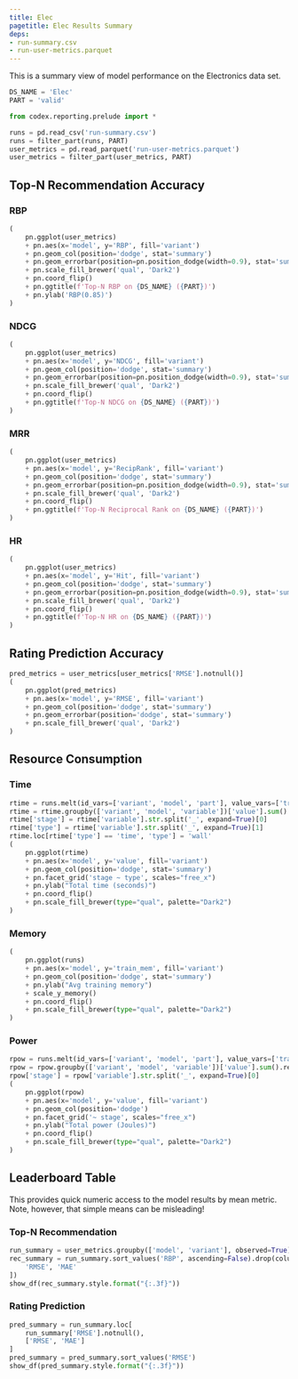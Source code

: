 ```yaml
---
title: Elec
pagetitle: Elec Results Summary
deps:
- run-summary.csv
- run-user-metrics.parquet
---
```


This is a summary view of model performance on the Electronics data set.



```python
DS_NAME = 'Elec'
PART = 'valid'
```


```python
from codex.reporting.prelude import *
```

```python
runs = pd.read_csv('run-summary.csv')
runs = filter_part(runs, PART)
user_metrics = pd.read_parquet('run-user-metrics.parquet')
user_metrics = filter_part(user_metrics, PART)
```

## Top-N Recommendation Accuracy

::: {.panel-tabset}

### RBP

```python
(
    pn.ggplot(user_metrics)
    + pn.aes(x='model', y='RBP', fill='variant')
    + pn.geom_col(position='dodge', stat='summary')
    + pn.geom_errorbar(position=pn.position_dodge(width=0.9), stat='summary')
    + pn.scale_fill_brewer('qual', 'Dark2')
    + pn.coord_flip()
    + pn.ggtitle(f'Top-N RBP on {DS_NAME} ({PART})')
    + pn.ylab('RBP(0.85)')
)
```

### NDCG

```python
(
    pn.ggplot(user_metrics)
    + pn.aes(x='model', y='NDCG', fill='variant')
    + pn.geom_col(position='dodge', stat='summary')
    + pn.geom_errorbar(position=pn.position_dodge(width=0.9), stat='summary')
    + pn.scale_fill_brewer('qual', 'Dark2')
    + pn.coord_flip()
    + pn.ggtitle(f'Top-N NDCG on {DS_NAME} ({PART})')
)
```

### MRR

```python
(
    pn.ggplot(user_metrics)
    + pn.aes(x='model', y='RecipRank', fill='variant')
    + pn.geom_col(position='dodge', stat='summary')
    + pn.geom_errorbar(position=pn.position_dodge(width=0.9), stat='summary')
    + pn.scale_fill_brewer('qual', 'Dark2')
    + pn.coord_flip()
    + pn.ggtitle(f'Top-N Reciprocal Rank on {DS_NAME} ({PART})')
)
```

### HR

```python
(
    pn.ggplot(user_metrics)
    + pn.aes(x='model', y='Hit', fill='variant')
    + pn.geom_col(position='dodge', stat='summary')
    + pn.geom_errorbar(position=pn.position_dodge(width=0.9), stat='summary')
    + pn.scale_fill_brewer('qual', 'Dark2')
    + pn.coord_flip()
    + pn.ggtitle(f'Top-N HR on {DS_NAME} ({PART})')
)
```

:::

## Rating Prediction Accuracy

```python
pred_metrics = user_metrics[user_metrics['RMSE'].notnull()]
(
    pn.ggplot(pred_metrics)
    + pn.aes(x='model', y='RMSE', fill='variant')
    + pn.geom_col(position='dodge', stat='summary')
    + pn.geom_errorbar(position='dodge', stat='summary')
    + pn.scale_fill_brewer('qual', 'Dark2')
)
```

## Resource Consumption

### Time

```python
rtime = runs.melt(id_vars=['variant', 'model', 'part'], value_vars=['train_cpu', 'train_time', 'infer_time', 'infer_cpu'])
rtime = rtime.groupby(['variant', 'model', 'variable'])['value'].sum().reset_index()
rtime['stage'] = rtime['variable'].str.split('_', expand=True)[0]
rtime['type'] = rtime['variable'].str.split('_', expand=True)[1]
rtime.loc[rtime['type'] == 'time', 'type'] = 'wall'
(
    pn.ggplot(rtime)
    + pn.aes(x='model', y='value', fill='variant')
    + pn.geom_col(position='dodge', stat='summary')
    + pn.facet_grid('stage ~ type', scales="free_x")
    + pn.ylab("Total time (seconds)")
    + pn.coord_flip()
    + pn.scale_fill_brewer(type="qual", palette="Dark2")
)
```

### Memory

```python
(
    pn.ggplot(runs)
    + pn.aes(x='model', y='train_mem', fill='variant')
    + pn.geom_col(position='dodge', stat='summary')
    + pn.ylab("Avg training memory")
    + scale_y_memory()
    + pn.coord_flip()
    + pn.scale_fill_brewer(type="qual", palette="Dark2")
)
```

### Power

```python
rpow = runs.melt(id_vars=['variant', 'model', 'part'], value_vars=['train_power', 'infer_power'])
rpow = rpow.groupby(['variant', 'model', 'variable'])['value'].sum().reset_index()
rpow['stage'] = rpow['variable'].str.split('_', expand=True)[0]
(
    pn.ggplot(rpow)
    + pn.aes(x='model', y='value', fill='variant')
    + pn.geom_col(position='dodge')
    + pn.facet_grid('~ stage', scales="free_x")
    + pn.ylab("Total power (Joules)")
    + pn.coord_flip()
    + pn.scale_fill_brewer(type="qual", palette="Dark2")
)
```

## Leaderboard Table

This provides quick numeric access to the model results by mean metric.  Note, however,
that simple means can be misleading!

### Top-N Recommendation

```python
run_summary = user_metrics.groupby(['model', 'variant'], observed=True)[['RBP', 'NDCG', 'RecipRank', 'RMSE', 'MAE']].mean()
rec_summary = run_summary.sort_values('RBP', ascending=False).drop(columns=[
    'RMSE', 'MAE'
])
show_df(rec_summary.style.format("{:.3f}"))
```

### Rating Prediction

```python
pred_summary = run_summary.loc[
    run_summary['RMSE'].notnull(),
    ['RMSE', 'MAE']
]
pred_summary = pred_summary.sort_values('RMSE')
show_df(pred_summary.style.format("{:.3f}"))
```
